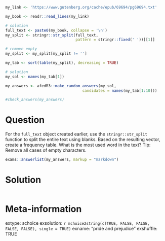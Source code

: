 ```r
my_link <- 'https://www.gutenberg.org/cache/epub/69694/pg69694.txt'

my_book <- readr::read_lines(my_link)

# solution
full_text <- paste0(my_book, collapse = '\n')
my_split <- stringr::str_split(full_text, 
                               pattern = stringr::fixed(' '))[[1]]

# remove empty
my_split <- my_split[my_split != '']

my_tab <- sort(table(my_split), decreasing = TRUE)

# solution
my_sol <- names(my_tab[1])
```

```r
my_answers <- afedR3::make_random_answers(my_sol, 
                                  candidates = names(my_tab[1:10]))

#check_answers(my_answers)
```


Question
========

For the `full_text` object created earlier, use the `stringr::str_split` function to split the entire text using blanks. Based on the resulting vector, create a frequency table. What is the most used word in the text? Tip: Remove all cases of empty characters.

```r
exams::answerlist(my_answers, markup = "markdown")
```

Solution
================

```r
```


Meta-information
================
extype: schoice
exsolution: `r mchoice2string(c(TRUE, FALSE, FALSE, FALSE, FALSE), single = TRUE)`
exname: "pride and prejudice"
exshuffle: TRUE

